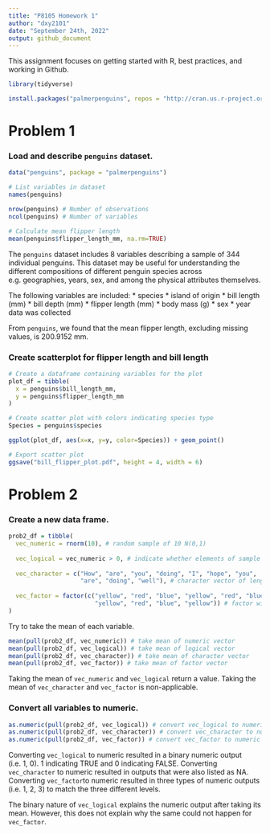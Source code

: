 ```yaml
---
title: "P8105 Homework 1"
author: "dxy2101"
date: "September 24th, 2022"
output: github_document
---
```


This assignment focuses on getting started with R, best practices, and working in Github.

```r
library(tidyverse)
```

```r
install.packages("palmerpenguins", repos = "http://cran.us.r-project.org")
```

# Problem 1

### Load and describe `penguins` dataset.

```r
data("penguins", package = "palmerpenguins")

# List variables in dataset
names(penguins)

nrow(penguins) # Number of observations
ncol(penguins) # Number of variables

# Calculate mean flipper length
mean(penguins$flipper_length_mm, na.rm=TRUE)
```

The `penguins` dataset includes 8 variables describing a sample of 344 individual penguins. This dataset may be useful for understanding the different compositions of different penguin species across e.g. geographies, years, sex, and among the physical attributes themselves. 

The following variables are included:
* species
* island of origin
* bill length (mm)
* bill depth (mm)
* flipper length (mm)
* body mass (g)
* sex
* year data was collected

From `penguins`, we found that the mean flipper length, excluding missing values, is 200.9152 mm.

### Create scatterplot for flipper length and bill length

```r
# Create a dataframe containing variables for the plot
plot_df = tibble(
  x = penguins$bill_length_mm,
  y = penguins$flipper_length_mm
)

# Create scatter plot with colors indicating species type
Species = penguins$species

ggplot(plot_df, aes(x=x, y=y, color=Species)) + geom_point()

# Export scatter plot
ggsave("bill_flipper_plot.pdf", height = 4, width = 6)
```

# Problem 2

### Create a new data frame.

```r
prob2_df = tibble(
  vec_numeric = rnorm(10), # random sample of 10 N(0,1)
  
  vec_logical = vec_numeric > 0, # indicate whether elements of sample > 0
  
  vec_character = c("How", "are", "you", "doing", "I", "hope", "you",
                    "are", "doing", "well"), # character vector of length 10
  
  vec_factor = factor(c("yellow", "red", "blue", "yellow", "red", "blue",
                        "yellow", "red", "blue", "yellow")) # factor with 3 levels + length 10
)
```

Try to take the mean of each variable.

```r
mean(pull(prob2_df, vec_numeric)) # take mean of numeric vector
mean(pull(prob2_df, vec_logical)) # take mean of logical vector
mean(pull(prob2_df, vec_character)) # take mean of character vector
mean(pull(prob2_df, vec_factor)) # take mean of factor vector
```

Taking the mean of `vec_numeric` and `vec_logical` return a value. Taking the mean of `vec_character` and `vec_factor` is non-applicable.

### Convert all variables to numeric.

```r
as.numeric(pull(prob2_df, vec_logical)) # convert vec_logical to numeric
as.numeric(pull(prob2_df, vec_character)) # convert vec_character to numeric
as.numeric(pull(prob2_df, vec_factor)) # convert vec_factor to numeric
```

Converting `vec_logical` to numeric resulted in a binary numeric output (i.e. 1, 0). 1 indicating TRUE and 0 indicating FALSE. Converting `vec_character` to numeric resulted in outputs that were also listed as NA. Converting `vec_factor`to numeric resulted in three types of numeric outputs (i.e. 1, 2, 3) to match the three different levels.

The binary nature of `vec_logical` explains the numeric output after taking its mean. However, this does not explain why the same could not happen for `vec_factor`.